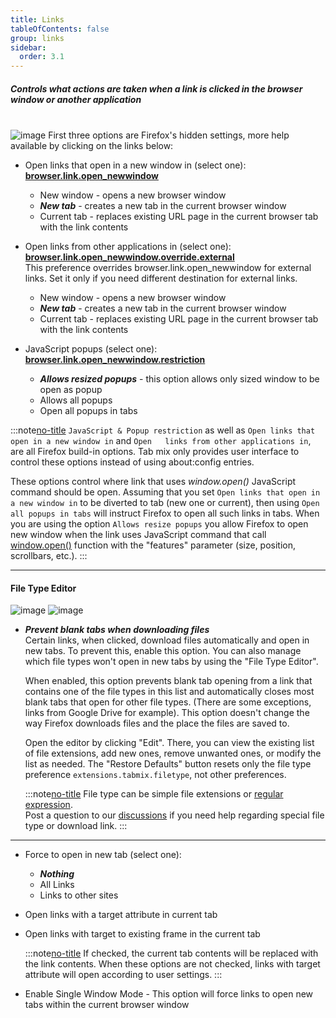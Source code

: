 ```yaml
---
title: Links
tableOfContents: false
group: links
sidebar:
  order: 3.1
---
```



##### Controls what actions are taken when a link is clicked in the browser window or another application

<br />

<Image class="help-img" src={linksImage} alt="image" />
First three options are Firefox's hidden settings, more help available by clicking on the links
below:

- Open links that open in a new window in (select one):
  [<b>browser.link.open_newwindow</b>][OPEN_NEWWINDOW]
  - New window - opens a new browser window
  - **_New tab_** - creates a new tab in the current browser window
  - Current tab - replaces existing URL page in the current browser tab with the link contents

- Open links from other applications in (select one):
  [<b>browser.link.open_newwindow.override.external</b>][OPEN_NEWWINDOW] <br /> This preference
  overrides browser.link.open_newwindow for external links. Set it only if you need different
  destination for external links.
  - New window - opens a new browser window
  - **_New tab_** - creates a new tab in the current browser window
  - Current tab - replaces existing URL page in the current browser tab with the link contents

- JavaScript popups (select one):
  [<b>browser.link.open_newwindow.restriction</b>](http://kb.mozillazine.org/Browser.link.open_newwindow.restriction)
  - **_Allows resized popups_** - this option allows only sized window to be open as popup
  - Allows all popups
  - Open all popups in tabs

:::note[no-title]
`JavaScript & Popup restriction` as well as `Open links that open in a new window in` and
`Open   links from other applications in`, are all Firefox build-in options. Tab mix only provides
user interface to control these options instead of using about\:config entries. <br />

These options control where link that uses _window.open()_ JavaScript command should be open.
Assuming that you set `Open links that open in a new window in` to be diverted to tab (new one or
current), then using `Open all popups in tabs` will instruct Firefox to open all such links in tabs.
When you are using the option `Allows resize popups` you allow Firefox to open new window when the
link uses JavaScript command that call
[window.open()](https://developer.mozilla.org/en-US/docs/Web/API/Window/open) function with the
"features" parameter (size, position, scrollbars, etc.).
:::

---

#### File Type Editor

<div class="relative float-none m-auto aspect-square w-[85%] max-w-[535px] sm:w-[65%] xl:float-right xl:ml-5 xl:w-[45%]">
  <Image class="img-shadow" src={fileTypeEditorBackImage} alt="image" />
  <Image
    class="img-shadow absolute top-[12%] right-[10%] w-[55%] max-w-[376px]"
    src={fileTypeEditorImage}
    alt="image"
  />
</div>

- **_Prevent blank tabs when downloading files_**<br />
  Certain links, when clicked, download files automatically and open in new tabs. To prevent this, enable this option. You can also manage which file types won't open in new tabs by using the "File Type Editor".

  When enabled, this option prevents blank tab opening from a link that contains one of the file types in this list and automatically closes most blank tabs that open for other file types. (There are some exceptions, links from Google Drive for example). This option doesn't change the way Firefox downloads files and the place the files are saved to.

  Open the editor by clicking "Edit". There, you can view the existing list of file extensions, add new ones, remove unwanted ones, or modify the list as needed. The "Restore Defaults" button resets only the file type preference `extensions.tabmix.filetype`, not other preferences.

  :::note[no-title]
  File type can be simple file extensions or
  [regular expression](http://en.wikipedia.org/wiki/Regular_expression). <br /> Post a question to our
  [discussions](https://github.com/onemen/TabMixPlus/discussions) if you need help regarding special
  file type or download link.
  :::

---

- Force to open in new tab (select one):
  - **_Nothing_**
  - All Links
  - Links to other sites

- Open links with a target attribute in current tab

- Open links with target to existing frame in the current tab

  :::note[no-title]
  If checked, the current tab contents will be replaced with the link contents. When these options
  are not checked, links with target attribute will open according to user settings.
  :::

- Enable Single Window Mode - This option will force links to open new tabs within the current
  browser window

[OPEN_NEWWINDOW]: http://kb.mozillazine.org/Browser.link.open_newwindow
[no-title]: #
